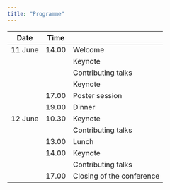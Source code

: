 ```yaml
---
title: "Programme"
---
```


| Date    | Time  |                           |
|---------|-------|---------------------------|
| 11 June | 14.00 | Welcome                   |
|         |       | Keynote                   |
|         |       | Contributing talks        |
|         |       | Keynote                   |
|         | 17.00 | Poster session            |
|         | 19.00 | Dinner                    |
| 12 June | 10.30 | Keynote                   |
|         |       | Contributing talks        |
|         | 13.00 | Lunch                     |
|         | 14.00 | Keynote                   |
|         |       | Contributing talks        |
|         | 17.00 | Closing of the conference |
